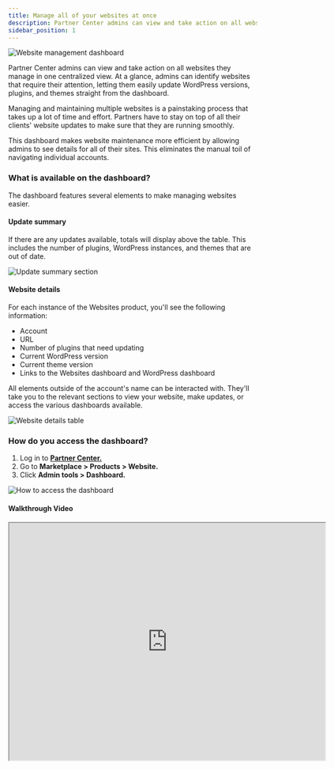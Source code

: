 ```yaml
---
title: Manage all of your websites at once
description: Partner Center admins can view and take action on all websites they manage in one centralized view.
sidebar_position: 1
---
```


![Website management dashboard](/img/website/manage-websites-header.jpg)

Partner Center admins can view and take action on all websites they manage in one centralized view. At a glance, admins can identify websites that require their attention, letting them easily update WordPress versions, plugins, and themes straight from the dashboard.

Managing and maintaining multiple websites is a painstaking process that takes up a lot of time and effort. Partners have to stay on top of all their clients' website updates to make sure that they are running smoothly.

This dashboard makes website maintenance more efficient by allowing admins to see details for all of their sites. This eliminates the manual toil of navigating individual accounts.

### **What is available on the dashboard?**

The dashboard features several elements to make managing websites easier.

#### **Update summary**

If there are any updates available, totals will display above the table. This includes the number of plugins, WordPress instances, and themes that are out of date.

![Update summary section](/img/website/manage-websites-update-summary.jpg)

#### **Website details**

For each instance of the Websites product, you'll see the following information:

- Account
- URL
- Number of plugins that need updating
- Current WordPress version
- Current theme version
- Links to the Websites dashboard and WordPress dashboard

All elements outside of the account's name can be interacted with. They'll take you to the relevant sections to view your website, make updates, or access the various dashboards available.


![Website details table](/img/website/manage-websites-details.jpg)

### **How do you access the dashboard?**

1. Log in to **[Partner Center.](https://partners.vendasta.com/)**
2. Go to **Marketplace > Products > Website.**
3. Click **Admin tools > Dashboard.**

![How to access the dashboard](/img/website/manage-websites-access.jpg)

#### **Walkthrough Video**

<iframe src="https://drive.google.com/file/d/13b2MgIwcsokeCAGWcTrgI2hsLHSs4tqz/preview" width="640" height="480"></iframe>